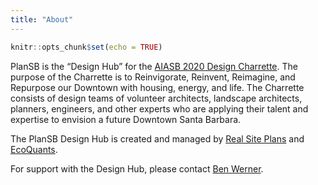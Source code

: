 ```yaml
---
title: "About"
---
```


```r
knitr::opts_chunk$set(echo = TRUE)
```
PlanSB is the “Design Hub” for the [AIASB 2020 Design Charrette](http://aiasb.com/design-charrette-2020/). The purpose of the Charrette is to Reinvigorate, Reinvent, Reimagine, and Repurpose our Downtown with housing, energy, and life. The Charrette consists of design teams of volunteer architects, landscape architects, planners, engineers, and other experts who are applying their talent and expertise to envision a future Downtown Santa Barbara.

The PlanSB Design Hub is created and managed by [Real Site Plans](http://realsiteplans.com/) and [EcoQuants](https://ecoquants.com/). 

For support with the Design Hub, please contact [Ben Werner](mailto:ben@realsiteplans.com).

